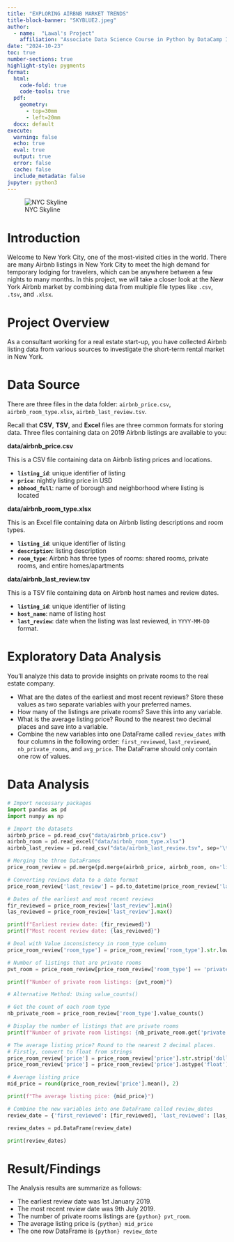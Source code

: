 ```yaml
---
title: "EXPLORING AIRBNB MARKET TRENDS"
title-block-banner: "SKYBLUE2.jpeg"
author:
  - name:  "Lawal's Project"
    affiliation: "Associate Data Science Course in Python by DataCamp Inc"
date: "2024-10-23"
toc: true
number-sections: true
highlight-style: pygments
format: 
  html:
    code-fold: true
    code-tools: true
  pdf:
    geometry:
      - top=30mm
      - left=20mm
  docx: default
execute:
  warning: false
  echo: true   
  eval: true  
  output: true 
  error: false   
  cache: false
  include_metadata: false
jupyter: python3
---
```


![NYC Skyline](nyc.jpg)

# Introduction 

Welcome to New York City, one of the most-visited cities in the world. There are many Airbnb listings in New York City to meet the high demand for temporary lodging for travelers, which can be anywhere between a few nights to many months. In this project, we will take a closer look at the New York Airbnb market by combining data from multiple file types like `.csv`, `.tsv`, and `.xlsx`.

# Project Overview

As a consultant working for a real estate start-up, you have collected Airbnb listing data from various sources to investigate the short-term rental market in New York. 

# Data Source

There are three files in the data folder: `airbnb_price.csv`, `airbnb_room_type.xlsx`, `airbnb_last_review.tsv`.

Recall that **CSV**, **TSV**, and **Excel** files are three common formats for storing data. 
Three files containing data on 2019 Airbnb listings are available to you:

**data/airbnb_price.csv**

This is a CSV file containing data on Airbnb listing prices and locations.

- **`listing_id`**: unique identifier of listing
- **`price`**: nightly listing price in USD
- **`nbhood_full`**: name of borough and neighborhood where listing is located

**data/airbnb_room_type.xlsx**

This is an Excel file containing data on Airbnb listing descriptions and room types.

- **`listing_id`**: unique identifier of listing
- **`description`**: listing description
- **`room_type`**: Airbnb has three types of rooms: shared rooms, private rooms, and entire homes/apartments

**data/airbnb_last_review.tsv**

This is a TSV file containing data on Airbnb host names and review dates.

- **`listing_id`**: unique identifier of listing
- **`host_name`**: name of listing host
- **`last_review`**: date when the listing was last reviewed, in `YYYY-MM-DD` format.

# Exploratory Data Analysis

You'll analyze this data to provide insights on private rooms to the real estate company.

- What are the dates of the earliest and most recent reviews? Store these values as two separate variables with your preferred names.
- How many of the listings are private rooms? Save this into any variable.
- What is the average listing price? Round to the nearest two decimal places and save into a variable.
- Combine the new variables into one DataFrame called `review_dates` with four columns in the following order: `first_reviewed`, `last_reviewed`, `nb_private_rooms`, and `avg_price`. The DataFrame should only contain one row of values.

# Data Analysis

```python
# Import necessary packages
import pandas as pd
import numpy as np

# Import the datasets
airbnb_price = pd.read_csv("data/airbnb_price.csv")
airbnb_room = pd.read_excel("data/airbnb_room_type.xlsx")
airbnb_last_review = pd.read_csv("data/airbnb_last_review.tsv", sep='\t')

# Merging the three DataFrames
price_room_review = pd.merge(pd.merge(airbnb_price, airbnb_room, on='listing_id', how='inner'), airbnb_last_review, on='listing_id', how='inner')

# Converting reviews data to a date format
price_room_review['last_review'] = pd.to_datetime(price_room_review['last_review'], errors='coerce')

# Dates of the earliest and most recent reviews
fir_reviewed = price_room_review['last_review'].min()
las_reviewed = price_room_review['last_review'].max()

print(f"Earliest review date: {fir_reviewed}")
print(f"Most recent review date: {las_reviewed}")

# Deal with Value inconsistency in room_type column
price_room_review['room_type'] = price_room_review['room_type'].str.lower()

# Number of listings that are private rooms
pvt_room = price_room_review[price_room_review['room_type'] == 'private room'].shape[0]

print(f"Number of private room listings: {pvt_room}")

# Alternative Method: Using value_counts()

# Get the count of each room type
nb_private_room = price_room_review['room_type'].value_counts()

# Display the number of listings that are private rooms
print(f"Number of private room listings: {nb_private_room.get('private room', 0)}")

# The average listing price? Round to the nearest 2 decimal places.
# Firstly, convert to float from strings
price_room_review['price'] = price_room_review['price'].str.strip('dollars') 
price_room_review['price'] = price_room_review['price'].astype('float')

# Average listing price
mid_price = round(price_room_review['price'].mean(), 2)

print(f"The average listing pice: {mid_price}")

# Combine the new variables into one DataFrame called review_dates
review_date = {'first_reviewed': [fir_reviewed], 'last_reviewed': [las_reviewed], 'nb_private_rooms': [pvt_room], 'avg_price': [mid_price]}

review_dates = pd.DataFrame(review_date)

print(review_dates)
```

# Result/Findings

The Analysis results are summarize as follows:

- The earliest review date was 1st January 2019.
- The most recent review date was 9th July 2019. 
- The number of private rooms listings are `{python} pvt_room`.
- The average listing price is `{python} mid_price`
- The one row DataFrame is `{python} review_date`



